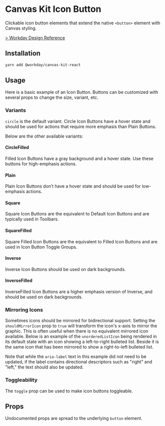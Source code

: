 


<Meta title="Components/Buttons/Button/React/Icon Button" component={IconButton} />

# Canvas Kit Icon Button

Clickable icon button elements that extend the native `<button>` element with Canvas styling.

[> Workday Design Reference](https://design.workday.com/components/buttons/icon-buttons)

## Installation

```sh
yarn add @workday/canvas-kit-react
```

## Usage

Here is a basic example of an Icon Button. Buttons can be customized with several props to change
the size, variant, etc.

<ExampleCodeBlock code={Circle} />

### Variants

`circle` is the default variant. Circle Icon Buttons have a hover state and should be used for
actions that require more emphasis than Plain Buttons.

Below are the other available variants:

#### CircleFilled

Filled Icon Buttons have a gray background and a hover state. Use these buttons for high-emphasis
actions.

<ExampleCodeBlock code={CircleFilled} />

#### Plain

Plain Icon Buttons don’t have a hover state and should be used for low-emphasis actions.

<ExampleCodeBlock code={Plain} />

#### Square

Square Icon Buttons are the equivalent to Default Icon Buttons and are typically used in Toolbars.

<ExampleCodeBlock code={Square} />

#### SquareFilled

Square Filled Icon Buttons are the equivalent to Filled Icon Buttons and are used in Icon Button
Toggle Groups.

<ExampleCodeBlock code={SquareFilled} />

#### Inverse

Inverse Icon Buttons should be used on dark backgrounds.

<ExampleCodeBlock code={Inverse} />

#### InverseFilled

InverseFilled Icon Buttons are a higher emphasis version of Inverse, and should be used on dark
backgrounds.

<ExampleCodeBlock code={InverseFilled} />

### Mirroring Icons

Sometimes icons should be mirrored for bidirectional support. Setting the `shouldMirrorIcon` prop to
`true` will transform the icon's x-axis to mirror the graphic. This is often useful when there is no
equivalent mirrored icon available. Below is an example of the `unorderedListIcon` being rendered in
its default state with an icon showing a left-to-right bulleted list. Beside it is the same icon
that has been mirrored to show a right-to-left bulleted list.

Note that while the `aria-label` text in this example did not need to be updated, if the label
contains directional descriptors such as "right" and "left," the text should also be updated.

<ExampleCodeBlock code={MirroredIcon} />

### Toggleability

The `toggle` prop can be used to make icon buttons toggleable.

<ExampleCodeBlock code={Toggleable} />

## Props

Undocumented props are spread to the underlying `button` element.

<ArgsTable of={IconButton} />
